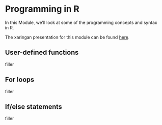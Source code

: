 # Programming in R

In this Module, we'll look at some of the programming concepts and syntax in R.

The xaringan presentation for this module can be found [here](presentations/4_Programming/r_training_programming_presentation.html).

## User-defined functions

filler

## For loops

filler

## If/else statements

filler